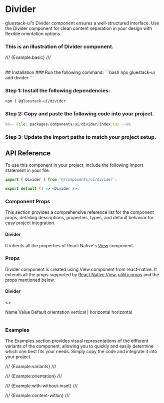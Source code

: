 
# Divider
gluestack-ui's Divider component ensures a well-structured interface. Use the Divider component for clean content separation in your design with flexible orientation options.
### This is an illustration of Divider component.
/// {Example:basic} ///

<br />
## Installation

<Tabs>
<TabItem label="CLI">
### Run the following command:
  ```bash
  npx gluestack-ui add divider
  ```
</TabItem>
<TabItem label="Manual">

### Step 1: Install the following dependencies:
```bash
npm i @gluestack-ui/divider
```

### Step 2: Copy and paste the following code into your project.

```jsx 
%%-- File: packages/components/ui/divider/index.tsx --%% 
```

### Step 3: Update the import paths to match your project setup.

</TabItem>
</Tabs>

## API Reference

To use this component in your project, include the following import statement in your file.

```ts
import { Divider } from '@/components/ui/divider';
```

<AnatomyImage mobileUrl='https://i.imgur.com/WAEtXS7.png' webUrl='https://i.imgur.com/4Nl0JfM.png' classNameStyle='aspect-[513/239] md:aspect-[736/167]' />

```jsx
export default () => <Divider />;
```

### Component Props

This section provides a comprehensive reference list for the component props, detailing descriptions, properties, types, and default behavior for easy project integration.

#### Divider

It inherits all the properties of React Native's [View](https://reactnative.dev/docs/view) component.

### Props

Divider component is created using View component from react-native. It extends all the props supported by [React Native View](https://reactnative.dev/docs/view#props), [utility props](/ui/docs/styling/utility-and-sx-props) and the props mentioned below.

#### Divider

<>
  <Table>
    <TableHeader>
      <TableRow>
        <TableHeaderCell>Name</TableHeaderCell>
        <TableHeaderCell>Value</TableHeaderCell>
        <TableHeaderCell>Default</TableHeaderCell>
      </TableRow>
    </TableHeader>
    <TableBody>
      <TableRow>
        <TableCell>
          <InlineCode>orientation</InlineCode>
        </TableCell>
        <TableCell>vertical | horizontal</TableCell>
        <TableCell>horizontal</TableCell>
      </TableRow>
    </TableBody>
  </Table>
</>

### Examples

The Examples section provides visual representations of the different variants of the component, allowing you to quickly and easily determine which one best fits your needs. Simply copy the code and integrate it into your project.


/// {Example:variants} ///


/// {Example:orientation} ///


/// {Example:with-without-inset} ///


/// {Example:content-within} ///